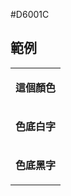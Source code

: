 <nowiki>#D6001C</nowiki><noinclude>
== 範例 ==
{|
|- style="color:{{ {{PAGENAME}} }}"
| '''這個顏色'''
|- style="background:{{ {{PAGENAME}} }}; color:white"
| '''色底白字'''
|- style="background:{{ {{PAGENAME}} }}; color:black"
| '''色底黑字'''
|}
[[Category:韓國政黨顏色模板|{{PAGENAME}}]]
</noinclude>